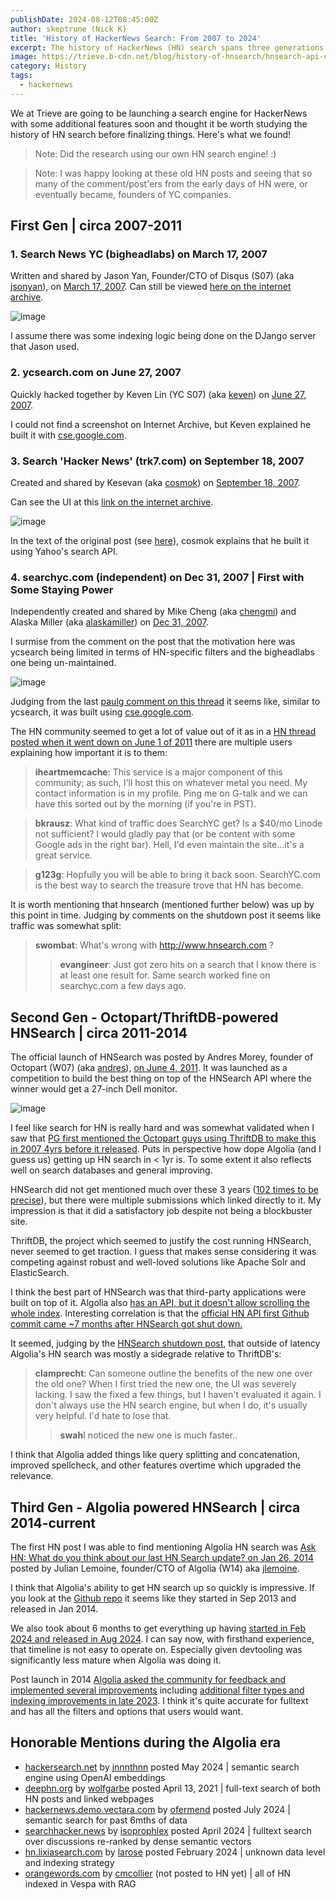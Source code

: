 ```yaml
---
publishDate: 2024-08-12T08:45:00Z
author: skeptrune (Nick K)
title: 'History of HackerNews Search: From 2007 to 2024'
excerpt: The history of HackerNews (HN) search spans three generations. Starting in 2007 with Disqus founder Jason Yan followed by a series of other sites, Octopart/ThriftDB-powered HNSearch in 2011, and finally Algolia-powered HNSearch from 2014 to today.
image: https://trieve.b-cdn.net/blog/history-of-hnsearch/hnsearch-api-contest-resized.png
category: History
tags:
  - hackernews
---
```


We at Trieve are going to be launching a search engine for HackerNews with some additional features soon and thought it be worth studying the history of HN search before finalizing things. Here's what we found!

> Note: Did the research using our own HN search engine! :)

> Note: I was happy looking at these old HN posts and seeing that so many of the comment/post'ers from the early days of HN
> were, or eventually became, founders of YC companies.

## First Gen | circa 2007-2011

### 1. Search News YC (bigheadlabs) on March 17, 2007

Written and shared by Jason Yan, Founder/CTO of Disqus (S07) (aka [jsonyan](https://news.ycombinator.com/user?id=jasonyan)), on [March 17, 2007](https://news.ycombinator.com/item?id=4780). Can still be viewed [here on the internet archive](https://web.archive.org/web/20070707020143/http://nycs.bigheadlabs.com/).

![image](https://hackmd.io/_uploads/rJ9o4hz9C.png)

I assume there was some indexing logic being done on the DJango server that Jason used.

### 2. ycsearch.com on June 27, 2007

Quickly hacked together by Keven Lin (YC S07) (aka [keven](https://news.ycombinator.com/user?id=keven)) on [June 27, 2007](https://news.ycombinator.com/item?id=31012).

I could not find a screenshot on Internet Archive, but Keven explained he built it with [cse.google.com](https://programmablesearchengine.google.com/about/).

### 3. Search 'Hacker News' (trk7.com) on September 18, 2007

Created and shared by Kesevan (aka [cosmok](https://news.ycombinator.com/user?id=cosmok)) on [September 18, 2007](https://news.ycombinator.com/item?id=56327).

Can see the UI at this [link on the internet archive](https://web.archive.org/web/20080306153636/http://trk7.com/yc).

![image](https://hackmd.io/_uploads/SklxNaM5C.png)

In the text of the original post (see [here](https://hn.withtrieve.com/?score_threshold=5&page_size=30&prefetch_amount=30&rerank_type=none&highlight_delimiters=+%2C-%2C_%2C.%2C%2C&highlight_threshold=0.85&highlight_max_length=50&highlight_max_num=50&highlight_window=0&recency_bias=0&highlight_results=true&use_quote_negated_terms=true&q=trk7+hn+search&storyType=story&matchAnyAuthorNames=&matchNoneAuthorNames=&popularityFilters=%7B%7D&sortby=Relevance&dateRange=%7B%22gt%22%3A%222007-01-01%22%2C%22lt%22%3A%222008-01-01%22%7D&searchType=fulltext&page=1)), cosmok explains that he built it using Yahoo's search API.

### 4. searchyc.com (independent) on Dec 31, 2007 | First with Some Staying Power

Independently created and shared by Mike Cheng (aka [chengmi](https://news.ycombinator.com/user?id=chengmi)) and Alaska Miller (aka [alaskamiller](https://news.ycombinator.com/user?id=chengmi)) on [Dec 31, 2007](https://news.ycombinator.com/item?id=93864).

I surmise from the comment on the post that the motivation here was ycsearch being limited in terms of HN-specific filters and the bigheadlabs one being un-maintained.

![image](https://hackmd.io/_uploads/By4GTpM5C.png)

Judging from the last [paulg comment on this thread](https://news.ycombinator.com/item?id=35959) it seems like, similar to ycsearch, it was built using [cse.google.com](https://programmablesearchengine.google.com/about/).

The HN community seemed to get a lot of value out of it as in a [HN thread posted when it went down on June 1 of 2011](https://news.ycombinator.com/item?id=2605959) there are multiple users explaining how important it is to them:

> **iheartmemcache**: This service is a major component of this community; as such, I'll host this on whatever metal you need. My contact information is in my profile. Ping me on G-talk and we can have this sorted out by the morning (if you're in PST).

> **bkrausz**: What kind of traffic does SearchYC get? Is a $40/mo Linode not sufficient? I would gladly pay that (or be content with some Google ads in the right bar). Hell, I'd even maintain the site...it's a great service.

> **g123g**: Hopfully you will be able to bring it back soon. <span>SearchYC.com</span> is the best way to search the treasure trove that HN has become.

It is worth mentioning that hnsearch (mentioned further below) was up by this point in time. Judging by comments on the shutdown post it seems like traffic was somewhat split:

> **swombat**: What's wrong with http://www.hnsearch.com ?
>
> > **evangineer**: Just got zero hits on a search that I know there is at least one result for. Same search worked fine on <span>searchyc.com</span> a few days ago.

## Second Gen - Octopart/ThriftDB-powered HNSearch | circa 2011-2014

The official launch of HNSearch was posted by Andres Morey, founder of Octopart (W07) (aka [andres](https://news.ycombinator.com/user?id=andres)), [on June 4, 2011](https://news.ycombinator.com/item?id=2619892). It was launched as a competition to build the best thing on top of the HNSearch API where the winner would get a 27-inch Dell monitor.

![image](https://hackmd.io/_uploads/SJYscJXc0.png)

I feel like search for HN is really hard and was somewhat validated when I saw that [PG first mentioned the Octopart guys using ThriftDB to make this in 2007 4yrs before it released](https://news.ycombinator.com/item?id=35959). Puts in perspective how dope Algolia (and I guess us) getting up HN search in < 1yr is. To some extent it also reflects well on search databases and general improving.

HNSearch did not get mentioned much over these 3 years ([102 times to be precise](https://hn.withtrieve.com/?score_threshold=5&page_size=30&prefetch_amount=30&rerank_type=none&highlight_delimiters=+%2C-%2C_%2C.%2C%2C&highlight_threshold=0.85&highlight_max_length=50&highlight_max_num=50&highlight_window=0&recency_bias=0&highlight_results=true&use_quote_negated_terms=true&q=%22HNsearch%22&storyType=all&matchAnyAuthorNames=&matchNoneAuthorNames=&popularityFilters=%7B%7D&sortby=Relevance&dateRange=%7B%22gt%22%3A%222007-01-01T00%3A00%3A00.000Z%22%2C%22lt%22%3A%222014-12-31T00%3A00%3A00.000Z%22%7D&searchType=fulltext&page=4)), but there were multiple submissions which linked directly to it. My impression is that it did a satisfactory job despite not being a blockbuster site.

ThriftDB, the project which seemed to justify the cost running HNSearch, never seemed to get traction. I guess that makes sense considering it was competing against robust and well-loved solutions like Apache Solr and ElasticSearch.

I think the best part of HNSearch was that third-party applications were built on top of it. Algolia also [has an API, but it doesn't allow scrolling the whole index](https://hn.algolia.com/api). Interesting correlation is that the [official HN API first Github commit came ~7 months after HNSearch got shut down.](https://github.com/HackerNews/API/commit/e2d21698ee50c6d87e874411352bfb50da2376ab)

It seemed, judging by the [HNSearch shutdown post](https://news.ycombinator.com/item?id=7404972), that outside of latency Algolia's HN search was mostly a sidegrade relative to ThriftDB's:

> **clamprecht**: Can someone outline the benefits of the new one over the old one? When I first tried the new one, the UI was severely lacking. I saw the fixed a few things, but I haven't evaluated it again.
> I don't always use the HN search engine, but when I do, it's usually very helpful. I'd hate to lose that.
>
> > **swah**I noticed the new one is much faster..

I think that Algolia added things like query splitting and concatenation, improved spellcheck, and other features overtime which upgraded the relevance.

## Third Gen - Algolia powered HNSearch | circa 2014-current

The first HN post I was able to find mentioning Algolia HN search was [Ask HN: What do you think about our last HN Search update? on Jan 26, 2014](https://news.ycombinator.com/item?id=7126301) posted by Julian Lemoine, founder/CTO of Algolia (W14) aka [jlemoine](https://news.ycombinator.com/user?id=jlemoine).

I think that Algolia's ability to get HN search up so quickly is impressive. If you look at the [Github repo](https://github.com/algolia/hn-search/commits/master/?after=e27760e09840a6fa3efc592649fceb89237e4c2f+1119) it seems like they started in Sep 2013 and released in Jan 2014.

We also took about 6 months to get everything up having [started in Feb 2024 and released in Aug 2024](https://github.com/devflowinc/trieve-hn-discovery/commits/main/?after=0163ad22215a28a3492fc86f0d50e4a9bd338f3b+139). I can say now, with firsthand experience, that timeline is not easy to operate on. Especially given devtooling was significantly less mature when Algolia was doing it.

Post launch in 2014 [Algolia asked the community for feedback and implemented several improvements](https://news.ycombinator.com/item?id=7126301) including [additional filter types and indexing improvements in late 2023](https://news.ycombinator.com/item?id=37881130). I think it's quite accurate for fulltext and has all the filters and options that users would want.

## Honorable Mentions during the Algolia era

- [hackersearch.net](https://hackersearch.net/) by [jnnnthnn](https://news.ycombinator.com/user?id=jnnnthnn) posted May 2024 | semantic search engine using OpenAI embeddings
- [deephn.org](https://deephn.org/) by [wolfgarbe](https://news.ycombinator.com/user?id=wolfgarbe) posted April 13, 2021 | full-text search of both HN posts and linked webpages
- [hackernews.demo.vectara.com](https://hackernews.demo.vectara.com/) by [ofermend](https://news.ycombinator.com/user?id=ofermend) posted July 2024 | semantic search for past 6mths of data
- [searchhacker.news](https://searchhacker.news/) by [isoprophlex](https://news.ycombinator.com/user?id=isoprophlex) posted April 2024 | fulltext search over discussions re-ranked by dense semantic vectors
- [hn.lixiasearch.com](https://hn.lixiasearch.com/) by [larose](https://news.ycombinator.com/user?id=larose) posted February 2024 | unknown data level and indexing strategy
- [orangewords.com](https://orangewords.com/search) by [cmcollier](https://news.ycombinator.com/submitted?id=cmcollier) (not posted to HN yet) | all of HN indexed in Vespa with RAG
